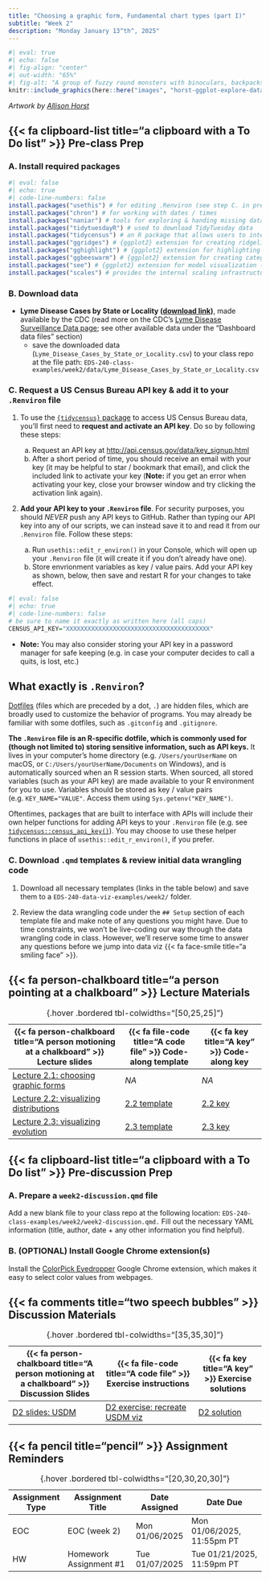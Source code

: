 ```yaml
---
title: "Choosing a graphic form, Fundamental chart types (part I)"
subtitle: "Week 2"
description: "Monday January 13^th^, 2025"
---
```


```r
#| eval: true 
#| echo: false
#| fig-align: "center"
#| out-width: "65%" 
#| fig-alt: "A group of fuzzy round monsters with binoculars, backpacks and guide books looking up a graphs flying around with wings (like birders, but with exploratory data visualizations). Stylized text reads 'ggplot2: visual data exploration.' Learn more about ggplot2."
knitr::include_graphics(here::here("images", "horst-ggplot-explore-dataviz.png"))
```

:::{.gray-text .center-text}
*Artwork by [Allison Horst](https://allisonhorst.com/){target="_blank"}*
:::

## {{< fa clipboard-list title="a clipboard with a To Do list" >}} Pre-class Prep {#pre-class-prep}

### A. Install required packages

```r
#| eval: false
#| echo: true
#| code-line-numbers: false
install.packages("usethis") # for editing .Renviron (see step C. in pre-class prep)
install.packages("chron") # for working with dates / times
install.packages("naniar") # tools for exploring & handing missing data
install.packages("tidytuesdayR") # used to download TidyTuesday data
install.packages("tidycensus") # an R package that allows users to interface with a select number of the US Census Bureau’s data APIs and return tidyverse-ready data frames
install.packages("ggridges") # {ggplot2} extension for creating ridgeline plots
install.packages("gghighlight") # {ggplot2} extension for highlighting geoms
install.packages("ggbeeswarm") # {ggplot2} extension for creating categorical scatter (violin point) plots
install.packages("see") # {ggplot2} extension for model visualization (we'll be using it for it's geom, geom_violindot())
install.packages("scales") # provides the internal scaling infrastructure used by ggplot2, and gives you tools to override the default breaks, labels, transformations and palettes (installed automatically with {ggplot2} or {tidyverse})
```

### B. Download data

- **Lyme Disease Cases by State or Locality ([download link](https://www.cdc.gov/lyme/datasurveillance/case-counts/Lyme_Disease_Cases_by_State_or_Locality.csv))**, made available by the CDC (read more on the CDC's [Lyme Disease Surveillance Data page](https://www.cdc.gov/lyme/data-research/facts-stats/surveillance-data-1.html){target="_blank"}; see other available data under the "Dashboard data files" section)
  - save the downloaded data (`Lyme_Disease_Cases_by_State_or_Locality.csv`) to your class repo at the file path: `EDS-240-class-examples/week2/data/Lyme_Disease_Cases_by_State_or_Locality.csv`

### C. Request a US Census Bureau API key & add it to your `.Renviron` file

1. To use the [`{tidycensus}` package](https://walker-data.com/tidycensus/){target="_blank} to access US Census Bureau data, you'll first need to **request and activate an API key**. Do so by following these steps:

    a. Request an API key at <http://api.census.gov/data/key_signup.html>{target="_blank}
    b. After a short period of time, you should receive an email with your key (it may be helpful to star / bookmark that email), and click the included link to activate your key (**Note:** if you get an error when activating your key, close your browser window and try clicking the activation link again).

2. **Add your API key to your `.Renviron` file**. For security purposes, you should *NEVER* push any API keys to GitHub. Rather than typing our API key into any of our scripts, we can instead save it to and read it from our `.Renviron` file. Follow these steps:

    a. Run `usethis::edit_r_environ()` in your Console, which will open up your `.Renviron` file (it will create it if you don't already have one).
    b. Store envrionment variables as key / value pairs. Add your API key as shown, below, then save and restart R for your changes to take effect.
    
```r
#| eval: false
#| echo: true
#| code-line-numbers: false
# be sure to name it exactly as written here (all caps) 
CENSUS_API_KEY="XXXXXXXXXXXXXXXXXXXXXXXXXXXXXXXXXXXXXXXX"
```

- **Note:** You may also consider storing your API key in a password manager for safe keeping (e.g. in case your computer decides to call a quits, is lost, etc.) 

::: {.callout-note collapse=true}
## What exactly is `.Renviron`?

[Dotfiles](https://en.wikipedia.org/wiki/Hidden_file_and_hidden_directory){target="_blank"} (files which are preceded by a dot, `.`) are hidden files, which are broadly used to customize the behavior of programs. You may already be familiar with some dotfiles, such as `.gitconfig` and `.gitignore`.

**The `.Renviron` file is an R-specific dotfile, which is commonly used for (though not limited to) storing sensitive information, such as API keys.** It lives in your computer's home directory (e.g. `/Users/yourUserName` on macOS, or `C:/Users/yourUserName/Documents` on Windows), and is automatically sourced when an R session starts. When sourced, all stored variables (such as your API key) are made available to your R environment for you to use. Variables should be stored as key / value pairs (e.g. `KEY_NAME="VALUE"`. Access them using `Sys.getenv("KEY_NAME")`.

Oftentimes, packages that are built to interface with APIs will include their own helper functions for adding API keys to your `.Renviron` file (e.g. see [`tidycensus::census_api_key()`](https://walker-data.com/tidycensus/reference/census_api_key.html){target="_blank"}). You may choose to use these helper functions in place of `usethis::edit_r_environ()`, if you prefer.
:::
    
<!-- To prevent us from accidentally pushing our key(s), we can save it to a separate file which we'll add to our `.gitignore`. Do so by following these steps: -->

<!--   a. Create a `week2/` folder in the root directory of your class repo -->

<!--   b. Add a file to your `week2/` folder called `KEYS.R`, and save your API key to an object name like this: -->

<!-- ```{r filename="~/week2/KEYS.R"} -->
<!-- #| eval: false -->
<!-- #| echo: true -->
<!-- censusKEY <- "XXXXXXXXXXXXXXXXXXXXXXXXXXXXXXXXXXXXXXXX" -->
<!-- ``` -->

<!--   b. Add `KEYS.R` to your `.gitignore` -->

<!-- ```{r filename=".gitignore"} -->
<!-- #| eval: false -->
<!-- #| echo: true -->
<!-- /week2/KEYS.R -->
<!-- ``` -->

<!--   c. Save `.gitignore` (once saved, you should see the newly added `KEYS.R` file disappear from your **Git** pane in RStudio, and a modified `.gitignore` appear). Stage/add, commit, and push this `.gitignore` file to GitHub -->

<!-- In class, we'll source our key (by running `source(here::here("week2", "KEYS.R"))`) into any scripts / Qmd files, where required.  -->

### C. Download `.qmd` templates & review initial data wrangling code

1. Download all necessary templates (links in the table below) and save them to a `EDS-240-data-viz-examples/week2/` folder. 

2. Review the data wrangling code under the `## Setup` section of each template file and make note of any questions you might have. Due to time constraints, we won't be live-coding our way through the data wrangling code in class. However, we'll reserve some time to answer any questions before we jump into data viz {{< fa face-smile title="a smiling face" >}}.

## {{< fa person-chalkboard title="a person pointing at a chalkboard" >}} Lecture Materials {#lecture-materials}

| {{< fa person-chalkboard title="A person motioning at a chalkboard" >}} Lecture slides   | {{< fa file-code title="A code file" >}} Code-along template | {{< fa key title="A key" >}} Code-along key |
|------------------------------------------------------------------------------------------|--------------------------------------------------------------|---------------------------------------------------|
| [Lecture 2.1: choosing graphic forms](lecture-slides/lecture2.1-choosing-graphic-forms-slides.qmd){target="_blank"}  | *NA* | *NA* |
| [Lecture 2.2: visualizing distributions](lecture-slides/lecture2.2-distributions-slides.qmd){target="_blank"}  | [2.2 template](https://github.com/EDS-240-Data-Viz/code-along-templates/blob/main/week2/TEMPLATE-lecture2.2-distributions.qmd){target="_blank"} | [2.2 key](keys/KEY-lecture2.2-distributions.qmd){target="_blank"} |
| [Lecture 2.3: visualizing evolution](lecture-slides/lecture2.3-evolution-slides.qmd){target="_blank"}  | [2.3 template](https://github.com/EDS-240-Data-Viz/code-along-templates/blob/main/week2/TEMPLATE-lecture2.3-evolution.qmd){target="_blank"} | [2.3 key](keys/KEY-lecture2.3-evolution.qmd){target="_blank"} |
: {.hover .bordered tbl-colwidths="[50,25,25]"} 

## {{< fa clipboard-list title="a clipboard with a To Do list" >}} Pre-discussion Prep {#pre-discussion-prep} 
### A. Prepare a `week2-discussion.qmd` file

Add a new blank file to your class repo at the following location: `EDS-240-class-examples/week2/week2-discussion.qmd.` Fill out the necessary YAML information (title, author, date + any other information you find helpful).

### B. (OPTIONAL) Install Google Chrome extension(s)

Install the [ColorPick Eyedropper](https://chrome.google.com/webstore/detail/colorpick-eyedropper/ohcpnigalekghcmgcdcenkpelffpdolg) Google Chrome extension, which makes it easy to select color values from webpages.

## {{< fa comments title="two speech bubbles" >}} Discussion Materials

| {{< fa person-chalkboard title="A person motioning at a chalkboard" >}} Discussion Slides | {{< fa file-code title="A code file" >}} Exercise instructions | {{< fa key title="A key" >}} Exercise solutions |
|-------------------|-------------------|--------------|
| [D2 slides: USDM](discussion/week2/week2-slides.qmd){target="_blank"} | [D2 exercise: recreate USDM viz](discussion/week2/week2-exercise.qmd) | [D2 solution](discussion/week2/week2-solution.qmd) |
: {.hover .bordered tbl-colwidths="[35,35,30]"} 

## {{< fa pencil title="pencil" >}} Assignment Reminders {#assignment-reminders}

| Assignment Type | Assignment Title         | Date Assigned  | Date Due                   |
|-----------------|--------------------------|----------------|----------------------------|
| EOC             | EOC (week 2)             | Mon 01/06/2025 | Mon 01/06/2025, 11:55pm PT |
| HW              | Homework Assignment #1   | Tue 01/07/2025 | Tue 01/21/2025, 11:59pm PT |
: {.hover .bordered tbl-colwidths="[20,30,20,30]"} 

<!-- | Assignment Type | Assignment Title                                  | Date Assigned  | Date Due                   | -->
<!-- |-----------------|---------------------------------------------------|----------------|----------------------------| -->
<!-- | EOC             | [EOC (week 2)](https://forms.gle/G5DbEAxKCxyaCZyB8)  | Mon 01/13/2024 | Mon 01/13/2024, 11:55pm PT | -->
<!-- | HW              | [Homework Assignment #1](assignments/HW1.qmd)  | Tue 01/07/2025 | Tue 01/21/2025, 11:59pm PT | -->
<!-- : {.hover .bordered tbl-colwidths="[20,30,20,30]"}  -->
